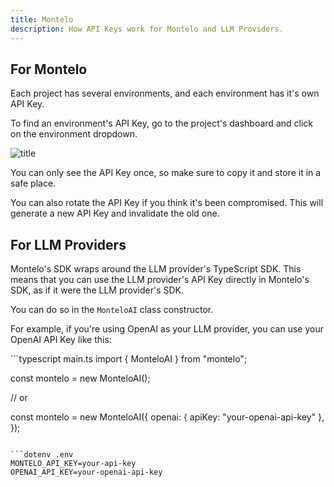 ```yaml
---
title: Montelo
description: How API Keys work for Montelo and LLM Providers.
---
```


## For Montelo

<Note>Each project has several environments, and each environment has it's own API Key.</Note>

To find an environment's API Key, go to the project's dashboard and click on the environment dropdown.

![title](/assets/ApiKey.gif)

You can only see the API Key once, so make sure to copy it and store it in a safe place.

You can also rotate the API Key if you think it's been compromised. This will generate a new API Key and invalidate the old one.

## For LLM Providers

Montelo's SDK wraps around the LLM provider's TypeScript SDK. This means that you can use the LLM provider's API Key directly in Montelo's SDK, as if it were the LLM provider's SDK.

You can do so in the `MonteloAI` class constructor.

For example, if you're using OpenAI as your LLM provider, you can use your OpenAI API Key like this:

<CodeGroup>
```typescript main.ts
import { MonteloAI } from "montelo";

const montelo = new MonteloAI();

// or

const montelo = new MonteloAI({
  openai: {
    apiKey: "your-openai-api-key"
  },
});
```

```dotenv .env
MONTELO_API_KEY=your-api-key
OPENAI_API_KEY=your-openai-api-key
```
</CodeGroup>
